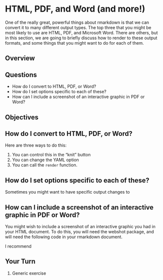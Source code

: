 # HTML, PDF, and Word (and more!)

One of the really great, powerful things about rmarkdown is that we can convert it to many different output types. The top three that you might be most likely to use are HTML, PDF, and Microsoft Word. There are others, but in this section, we are going to briefly discuss how to render to these output formats, and some things that you might want to do for each of them.

## Overview

## Questions

* How do I convert to HTML, PDF, or Word?
* How do I set options specific to each of these?
* How can I include a screenshot of an interactive graphic in PDF or Word?

## Objectives

## How do I convert to HTML, PDF, or Word?

Here are three ways to do this:

1. You can control this in the "knit" button
2. You can change the YAML option
3. You can call the `render` function.

## How do I set options specific to each of these?

Sometimes you might want to have specific output changes to 

## How can I include a screenshot of an interactive graphic in PDF or Word?

You might wish to include a screenshot of an interactive graphic you had in your HTML document. To do this, you will need the webshot package, and will need the following code in your rmarkdown document.

I recommend 


## Your Turn {.exercise}

1. Generic exercise
